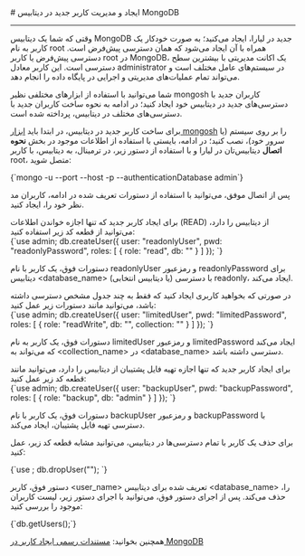 

<Layout>
<Head>
<title>مستندات ایجاد و مدیریت کاربر جدید در دیتابیس MongoDB - لیارا</title>
<meta property="og:title" content="مستندات خدمات رایانش ابری لیارا" />
<meta property="og:description" content="مستندات ایجاد و مدیریت کاربر جدید در دیتابیس MongoDB"  />
<meta property="og:image" content="https://media.liara.ir/logos/liara-poster.jpg" />
</Head>
# ایجاد و مدیریت کاربر جدید در دیتابیس MongoDB
<hr className="mb-2" />

وقتی که شما یک دیتابیس MongoDB جدید در لیارا، ایجاد می‌کنید؛ به صورت خودکار یک کاربر به نام root همراه با آن ایجاد می‌شود که همان دسترسی پیش‌فرض است.
دسترسی پیش‌فرض یا کاربر <Important>root</Important> در MongoDB، یک اکانت مدیریتی با بیشترین سطح دسترسی است. این کاربر معادل administrator در سیستم‌های عامل مختلف است و می‌تواند تمام عملیات‌های مدیریتی و اجرایی در پایگاه داده را انجام دهد.
<div className="h-2" />

شما می‌توانید با استفاده از ابزارهای مختلفی نظیر mongosh کاربران جدید با دسترسی‌های جدید 
در دیتابیس خود ایجاد کنید؛ در ادامه به نحوه ساخت کاربران جدید با دسترسی‌های مختلف در دیتابیس، پرداخته شده است.
<div className="h-2" />

برای ساخت کاربر جدید در دیتابیس، در ابتدا باید <a href="/dbaas/mongodb/how-tos/connect-via-cli/mongosh/" className="text-[#2196f3]">ابزار mongosh</a> را بر روی سیستم (یا سرور خود)، نصب کنید؛ در ادامه، بایستی با استفاده از اطلاعات موجود در بخش **نحوه اتصال** دیتابیس‌تان در لیارا و با استفاده از دستور زیر، در ترمینال، به دیتابیس، با کاربر root، متصل شوید: 

<div className="h-4" />
    <div dir='ltr'>
    <Highlight className="bash">
        {`mongo -u <user_name> --port <port> --host <host_name> -p <password> --authenticationDatabase admin`}
    </Highlight>
    </div>
<div className="h-4" />

پس از اتصال موفق، می‌توانید با استفاده از دستورات تعریف شده در ادامه، کاربران مد نظر خود را، ایجاد کنید.

<Section id="create-readonly-user" title="ساخت کاربر با دسترسی Read-Only " />
برای ایجاد کاربر جدید که تنها اجازه خواندن اطلاعات (READ) از دیتابیس را دارد، 
می‌توانید از قطعه کد زیر استفاده کنید:

<div className="h-4" />
    <div dir='ltr'>
    <Highlight className="mongodb">
        {`use admin;
db.createUser({
  user: "readonlyUser",
  pwd: "readonlyPassword",
  roles: [
    { role: "read", db: "<database_name>" }
  ]
});
`}
    </Highlight>
    </div>
<div className="h-4" />

دستورات فوق، یک کاربر با نام <Important>readonlyUser</Important> و رمزعبور <Important>readonlyPassword</Important> برای دیتابیس \<database_name\> (یا دیتابیس انتخابی) با دسترسی readonly، ایجاد می‌کند.


<Section id="create-limited-user" title="ساخت کاربر با دسترسی محدود به برخی جداول" />
در صورتی که بخواهید کاربری ایجاد کنید که فقط به چند جدول مشخص دسترسی داشته باشد، می‌توانید مانند دستورات زیر عمل کنید:


<div className="h-4" />
    <div dir='ltr'>
    <Highlight className="mongodb">
        {`use admin;
db.createUser({
  user: "limitedUser",
  pwd: "limitedPassword",
  roles: [
    {
      role: "readWrite",
      db: "<database_name>",
      collection: "<collection_name>"
    }
  ]
});
`}
    </Highlight>
    </div>
<div className="h-4" />

دستورات فوق، یک کاربر به نام <Important>limitedUser</Important> و رمزعبور <Important>limitedPassword</Important> ایجاد می‌کند که می‌تواند 
به \<collection_name\> در \<database_name\> دسترسی داشته باشد.

<Section id="create-backup-user" title="ساخت کاربر برای تهیه فایل پشتیبان" />
برای ایجاد کاربر جدید که تنها اجازه تهیه فایل پشتیبان از دیتابیس را دارد، 
می‌توانید مانند قطعه کد زیر عمل کنید:

<div className="h-4" />
    <div dir='ltr'>
    <Highlight className="mongodb">
        {`use admin;
db.createUser({
  user: "backupUser",
  pwd: "backupPassword",
  roles: [
    { role: "backup", db: "admin" }
  ]
});
`}
    </Highlight>
    </div>
<div className="h-4" />

دستورات فوق، یک کاربر با نام <Important>backupUser</Important> و رمزعبور <Important>backupPassword</Important> با دسترسی تهیه فایل پشتیبان، ایجاد می‌کند.



<Section id="delete-user" title="حذف یک کاربر" />

برای حذف یک کاربر با تمام دسترسی‌ها در دیتابیس، می‌توانید مشابه قطعه کد زیر، عمل کنید:

<div className="h-4" />
<div dir='ltr'>
    <Highlight className="mongodb">
        {`use <database_name>;
db.dropUser("<user_name>");
`}
    </Highlight>
</div>
<div className="h-4" />

دستور فوق، کاربر \<user_name\> تعریف شده برای دیتابیس \<database_name\> را، حذف می‌کند.
پس از اجرای دستور فوق، می‌توانید با اجرای دستور زیر، لیست کاربران موجود را بررسی کنید: 

<div className="h-4" />
<div dir='ltr'>
    <Highlight className="mongodb">
        {`db.getUsers();`}
    </Highlight>
</div>

<Alert variant="success">
<p>
همچنین بخوانید: <a href="https://www.mongodb.com/docs/manual/reference/method/db.createUser/" className="text-[#2196f3]">مستندات رسمی ایجاد کاربر در MongoDB</a>
</p>
</Alert>

</Layout>